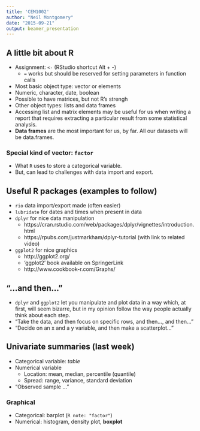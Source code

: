 ```yaml
---
title: 'CEM1002'
author: "Neil Montgomery"
date: "2015-09-21"
output: beamer_presentation
---
```


## A little bit about R

* Assignment: ` <- ` (RStudio shortcut Alt + -)
    + `=` works but should be reserved for setting parameters in function calls
* Most basic object type: vector or elements
* Numeric, character, date, boolean
* Possible to have matrices, but not R's strengh
* Other object types: lists and data frames
* Accessing list and matrix elements may be useful for us when writing a report that requires extracting a particular result from some statistical analysis.
* **Data frames** are the most important for us, by far. All our datasets will be data.frames. 

### Special kind of vector: `factor`

* What `R` uses to store a categorical variable.
* But, can lead to challenges with data import and export.

## Useful R packages (examples to follow)

* `rio` data import/export made (often easier)
* `lubridate` for dates and times when present in data
* `dplyr` for nice data manipulation
    + https://cran.rstudio.com/web/packages/dplyr/vignettes/introduction.html
    + https://rpubs.com/justmarkham/dplyr-tutorial (with link to related video)
* `ggplot2` for nice graphics
    + http://ggplot2.org/
    + 'ggplot2' book available on SpringerLink
    + http://www.cookbook-r.com/Graphs/

## "...and then..."

* `dplyr` and `ggplot2` let you manipulate and plot data in a way which, at first, will seem bizarre, but in my opinion follow the way people actually think about each step. 
* "Take the data, and then focus on specific rows, and then..., and then..."
* "Decide on an x and a y variable, and then make a scatterplot..."

## Univariate summaries (last week)

* Categorical variable: *table*
* Numerical variable
    + Location: mean, median, percentile (quantile)
    + Spread: range, variance, standard deviation
* "Observed sample ..."

### Graphical

* Categorical: barplot (`R note: "factor"`)
* Numerical: histogram, density plot, **boxplot**










